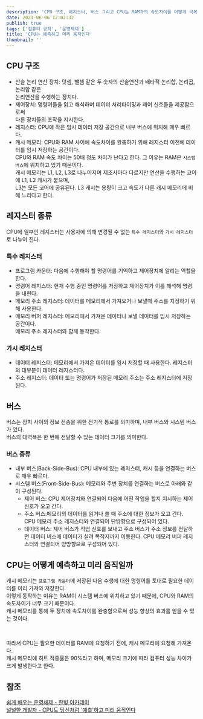 ```yaml
---
description: 'CPU 구조, 레지스터, 버스 그리고 CPU는 RAM과의 속도차이를 어떻게 극복하는지 알아보자!'
date: 2023-06-06 12:02:32
publish: true
tags: ['컴퓨터 공학', '운영체제']
title: 'CPU는 예측하고 미리 움직인다'
thumbnail: ''
---
```


## CPU 구조

- 산술 논리 연산 장치: 덧셈, 뺄셈 같은 두 숫자의 산술연산과 배타적 논리합, 논리곱, 논리합 같은  
  논리연산을 수행하는 장치다.
- 제어장치: 명령어들을 읽고 해석하며 데이터 처리타이밍과 제어 신호들을 제공함으로써  
  다른 장치들의 조작을 지시한다.
- 레지스터: CPU에 작은 임시 데이터 저장 공간으로 내부 버스에 위치해 매우 빠르다.
- 캐시 메모리: CPU와 RAM 사이에 속도차이를 완충하기 위해 레지스터 이전에 데이터를 임시 저장하는 공간이다.  
  CPU와 RAM 속도 차이는 50배 정도 차이가 난다고 한다. 그 이유는 RAM은 `시스템 버스`에 위치하고 있기 때문이다.  
  캐시 메모리는 L1, L2, L3로 나누어지며 제조사마다 다르지만 연산을 수행하는 코어에 L1, L2 캐시가 붙으며,  
  L3는 모든 코어에 공유된다. L3 캐시는 용량이 크고 속도가 다른 캐시 메모리에 비해 느리다고 한다.

<Space />

## 레지스터 종류

CPU에 일부인 레지스터는 사용자에 의해 변경될 수 없는 `특수 레지스터`와 `가시 레지스터`로 나누어 진다.

### 특수 레지스터

- 프로그램 카운터: 다음에 수행해야 할 명령어를 기억하고 제어장치에 알리는 역할을 한다.
- 명령어 레지스터: 현재 수행 중인 명령어를 저장하고 제어장치가 이를 해석해 명령을 내린다.
- 메모리 주소 레지스터: 데이터를 메모리에서 가져오거나 보낼때 주소를 지정하기 위해 사용한다.
- 메모리 버퍼 레지스터: 메모리에서 가져온 데이터나 보낼 데이터를 임시 저장하는 공간이다.  
  메모리 주소 레지스터와 함께 동작한다.

### 가시 레지스터

- 데이터 레지스터: 메모리에서 가져온 데이터를 임시 저장할 때 사용한다. 레지스터의 대부분이 데이터 레지스터다.
- 주소 레지스터: 데이터 또는 명령어가 저장된 메모리 주소는 주소 레지스터에 저장된다.

<Space />

## 버스

버스는 장치 사이의 정보 전송을 위한 전기적 통로를 의미하며, 내부 버스와 시스템 버스가 있다.  
버스의 대역폭은 한 번에 전달할 수 있는 데이터 크기를 의미한다.

### 버스 종류

- 내부 버스(Back-Side-Bus): CPU 내부에 있는 레지스터, 캐시 등을 연결하는 버스로 매우 빠르다.
- 시스템 버스(Front-Side-Bus): 메모리와 주변 장치를 연결하는 버스로 아래와 같이 구성된다.
  - 제어 버스: CPU 제어장치와 연결되어 다음에 어떤 작업을 할지 지시하는 제어 신호가 오고 간다.
  - 주소 버스:메모리의 데이터를 읽거나 쓸 때 주소에 대한 정보가 오고 간다.  
    CPU 메모리 주소 레지스터와 연결되어 단방향으로 구성되어 있다.
  - 데이터 버스: 제어 버스가 작업 신호를 보내고 주소 버스가 주소 정보를 전달하면 데이터 버스에 데이터가 실려
    목적지까지 이동한다. CPU 메모리 버퍼 레지스터와 연결되어 양방향으로 구성되어 있다.

<Space />

## CPU는 어떻게 예측하고 미리 움직일까

캐시 메모리는 `프로그램 카운터`에 저장된 다음 수행에 대한 명령어를 토대로 필요한 데이터를 미리 가져와 저장한다.  
이렇게 동작하는 이유는 RAM이 시스템 버스에 위치하고 있기 때문에, CPU와 RAM의 속도차이가 너무 크기 때문이다.  
캐시 메모리를 통해 두 장치에 속도차이를 완충함으로써 성능 향상의 효과를 얻을 수 있는 것이다.

<br />

따라서 CPU는 필요한 데이터를 RAM에 요청하기 전에, 캐시 메모리에 요청해 가져온다.  
캐시 메모리에 히트 적중률은 90%라고 하며, 메모리 크기에 따라 컴퓨터 성능 차이가 크게 발생한다고 한다.

<Space />

## 참조

[쉽게 배우는 운영체제 - 한빛 아카데미](https://product.kyobobook.co.kr/detail/S000001743685)  
[널널한 개발자 - CPU도 당신처럼 '예측'하고 미리 움직인다](https://www.youtube.com/watch?v=Fnvlujxbqss&list=PLXvgR_grOs1DGFOeD792kHlRml0PhCe9l&index=9)
